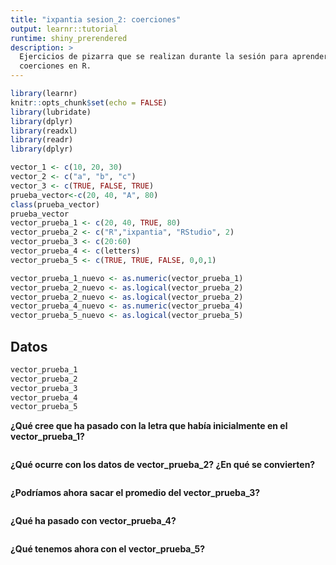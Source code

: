 ```yaml
---
title: "ixpantia sesion_2: coerciones"
output: learnr::tutorial
runtime: shiny_prerendered
description: >
  Ejercicios de pizarra que se realizan durante la sesión para aprender sobre
  coerciones en R.
---
```


```r
library(learnr)
knitr::opts_chunk$set(echo = FALSE)
library(lubridate)
library(dplyr)
library(readxl)
library(readr)
library(dplyr)

vector_1 <- c(10, 20, 30)
vector_2 <- c("a", "b", "c")
vector_3 <- c(TRUE, FALSE, TRUE)
prueba_vector<-c(20, 40, "A", 80)
class(prueba_vector)
prueba_vector
vector_prueba_1 <- c(20, 40, TRUE, 80)
vector_prueba_2 <- c("R","ixpantia", "RStudio", 2)
vector_prueba_3 <- c(20:60)
vector_prueba_4 <- c(letters)
vector_prueba_5 <- c(TRUE, TRUE, FALSE, 0,0,1)

vector_prueba_1_nuevo <- as.numeric(vector_prueba_1)
vector_prueba_2_nuevo <- as.logical(vector_prueba_2)
vector_prueba_2_nuevo <- as.logical(vector_prueba_2)
vector_prueba_4_nuevo <- as.numeric(vector_prueba_4)
vector_prueba_5_nuevo <- as.logical(vector_prueba_5)
```


## Datos
```r
vector_prueba_1
vector_prueba_2
vector_prueba_3
vector_prueba_4
vector_prueba_5
```


**¿Qué cree que ha pasado con la letra que había inicialmente en el vector_prueba_1?**
```r

```


**¿Qué ocurre con los datos de vector_prueba_2? ¿En qué se convierten?**
```r

```


**¿Podríamos ahora sacar el promedio del vector_prueba_3?**
```r

```


**¿Qué ha pasado con vector_prueba_4?**
```r

```


**¿Qué tenemos ahora con el vector_prueba_5?**
```r

```



